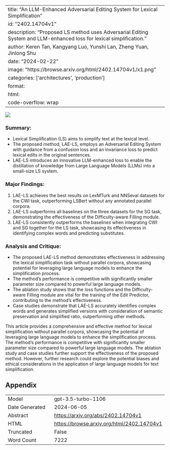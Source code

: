 
---
title: "An LLM-Enhanced Adversarial Editing System for Lexical Simplification"
id: "2402.14704v1"
description: "Proposed LS method uses Adversarial Editing System and LLM-enhanced loss for lexical simplification."
author: Keren Tan, Kangyang Luo, Yunshi Lan, Zheng Yuan, Jinlong Shu
date: "2024-02-22"
image: "https://browse.arxiv.org/html/2402.14704v1/x1.png"
categories: ['architectures', 'production']
format:
  html:
    code-overflow: wrap
---

![](https://browse.arxiv.org/html/2402.14704v1/x1.png)

### **Summary:**
- Lexical Simplification (LS) aims to simplify text at the lexical level.
- The proposed method, LAE-LS, employs an Adversarial Editing System with guidance from a confusion loss and an invariance loss to predict lexical edits in the original sentences.
- LAE-LS introduces an innovative LLM-enhanced loss to enable the distillation of knowledge from Large Language Models (LLMs) into a small-size LS system.

### Major Findings:
1. LAE-LS achieves the best results on LexMTurk and NNSeval datasets for the CWI task, outperforming LSBert without any annotated parallel corpora.
2. LAE-LS outperforms all baselines on the three datasets for the SG task, demonstrating the effectiveness of the Difficulty-aware Filling module.
3. LAE-LS consistently outperforms the baselines when integrating CWI and SG together for the LS task, showcasing its effectiveness in identifying complex words and predicting substitutes.

### Analysis and Critique:
- The proposed LAE-LS method demonstrates effectiveness in addressing the lexical simplification task without parallel corpora, showcasing potential for leveraging large language models to enhance the simplification process.
- The method's performance is competitive with significantly smaller parameter size compared to powerful large language models.
- The ablation study shows that the loss functions and the Difficulty-aware Filling module are vital for the training of the Edit Predictor, contributing to the method's effectiveness.
- Case studies demonstrate that LAE-LS accurately identifies complex words and generates simplified versions with consideration of semantic preservation and simplified ratio, outperforming other methods.

This article provides a comprehensive and effective method for lexical simplification without parallel corpora, showcasing the potential of leveraging large language models to enhance the simplification process. The method's performance is competitive with significantly smaller parameter size compared to powerful large language models. The ablation study and case studies further support the effectiveness of the proposed method. However, further research could explore the potential biases and ethical considerations in the application of large language models for text simplification.

## Appendix

|          |          |
|----------|----------|
| Model     | gpt-3.5-turbo-1106       |
| Date Generated     | 2024-06-05       |
| Abstract | [https://arxiv.org/abs/2402.14704v1](https://arxiv.org/abs/2402.14704v1)        |
| HTML     | [https://browse.arxiv.org/html/2402.14704v1](https://browse.arxiv.org/html/2402.14704v1)       |
| Truncated       | False       |
| Word Count       | 7222       |